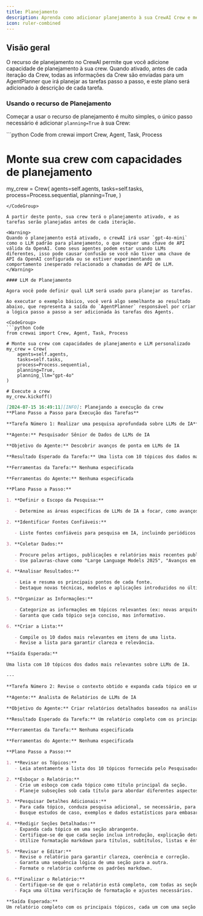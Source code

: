 ```yaml
---
title: Planejamento
description: Aprenda como adicionar planejamento à sua CrewAI Crew e melhorar sua performance.
icon: ruler-combined
---
```


## Visão geral

O recurso de planejamento no CrewAI permite que você adicione capacidade de planejamento à sua crew. Quando ativado, antes de cada iteração da Crew, todas as informações da Crew são enviadas para um AgentPlanner que irá planejar as tarefas passo a passo, e este plano será adicionado à descrição de cada tarefa.

### Usando o recurso de Planejamento

Começar a usar o recurso de planejamento é muito simples, o único passo necessário é adicionar `planning=True` à sua Crew:

<CodeGroup>
```python Code
from crewai import Crew, Agent, Task, Process

# Monte sua crew com capacidades de planejamento
my_crew = Crew(
    agents=self.agents,
    tasks=self.tasks,
    process=Process.sequential,
    planning=True,
)
```
</CodeGroup>

A partir deste ponto, sua crew terá o planejamento ativado, e as tarefas serão planejadas antes de cada iteração.

<Warning>
Quando o planejamento está ativado, o crewAI irá usar `gpt-4o-mini` como o LLM padrão para planejamento, o que requer uma chave de API válida da OpenAI. Como seus agentes podem estar usando LLMs diferentes, isso pode causar confusão se você não tiver uma chave de API da OpenAI configurada ou se estiver experimentando um comportamento inesperado relacionado a chamadas de API de LLM.
</Warning>

#### LLM de Planejamento

Agora você pode definir qual LLM será usado para planejar as tarefas.

Ao executar o exemplo básico, você verá algo semelhante ao resultado abaixo, que representa a saída do `AgentPlanner` responsável por criar a lógica passo a passo a ser adicionada às tarefas dos Agents.

<CodeGroup>
```python Code
from crewai import Crew, Agent, Task, Process

# Monte sua crew com capacidades de planejamento e LLM personalizado
my_crew = Crew(
    agents=self.agents,
    tasks=self.tasks,
    process=Process.sequential,
    planning=True,
    planning_llm="gpt-4o"
)

# Execute a crew
my_crew.kickoff()
```

```markdown Result
[2024-07-15 16:49:11][INFO]: Planejando a execução da crew
**Plano Passo a Passo para Execução das Tarefas**

**Tarefa Número 1: Realizar uma pesquisa aprofundada sobre LLMs de IA**

**Agente:** Pesquisador Sênior de Dados de LLMs de IA

**Objetivo do Agente:** Descobrir avanços de ponta em LLMs de IA

**Resultado Esperado da Tarefa:** Uma lista com 10 tópicos dos dados mais relevantes sobre LLMs de IA

**Ferramentas da Tarefa:** Nenhuma especificada

**Ferramentas do Agente:** Nenhuma especificada

**Plano Passo a Passo:**

1. **Definir o Escopo da Pesquisa:**

   - Determine as áreas específicas de LLMs de IA a focar, como avanços em arquitetura, casos de uso, considerações éticas e métricas de performance.

2. **Identificar Fontes Confiáveis:**

   - Liste fontes confiáveis para pesquisa em IA, incluindo periódicos acadêmicos, relatórios da indústria, conferências (ex: NeurIPS, ACL), laboratórios de pesquisa em IA (ex: OpenAI, Google AI) e bancos de dados online (ex: IEEE Xplore, arXiv).

3. **Coletar Dados:**

   - Procure pelos artigos, publicações e relatórios mais recentes publicados em 2024 e início de 2025.
   - Use palavras-chave como "Large Language Models 2025", "Avanços em LLM de IA", "Ética em IA 2025", etc.

4. **Analisar Resultados:**

   - Leia e resuma os principais pontos de cada fonte.
   - Destaque novas técnicas, modelos e aplicações introduzidos no último ano.

5. **Organizar as Informações:**

   - Categorize as informações em tópicos relevantes (ex: novas arquiteturas, implicações éticas, aplicações no mundo real).
   - Garanta que cada tópico seja conciso, mas informativo.

6. **Criar a Lista:**

   - Compile os 10 dados mais relevantes em itens de uma lista.
   - Revise a lista para garantir clareza e relevância.

**Saída Esperada:**

Uma lista com 10 tópicos dos dados mais relevantes sobre LLMs de IA.

---

**Tarefa Número 2: Revise o contexto obtido e expanda cada tópico em uma seção completa para um relatório**

**Agente:** Analista de Relatórios de LLMs de IA

**Objetivo do Agente:** Criar relatórios detalhados baseados na análise de dados e pesquisa sobre LLMs de IA

**Resultado Esperado da Tarefa:** Um relatório completo com os principais tópicos, cada um com uma seção completa de informações. Formatado em markdown sem '```'

**Ferramentas da Tarefa:** Nenhuma especificada

**Ferramentas do Agente:** Nenhuma especificada

**Plano Passo a Passo:**

1. **Revisar os Tópicos:**
   - Leia atentamente a lista dos 10 tópicos fornecida pelo Pesquisador Sênior de Dados de LLMs de IA.

2. **Esboçar o Relatório:**
   - Crie um esboço com cada tópico como título principal da seção.
   - Planeje subseções sob cada título para abordar diferentes aspectos do tema.

3. **Pesquisar Detalhes Adicionais:**
   - Para cada tópico, conduza pesquisa adicional, se necessário, para reunir informações mais detalhadas.
   - Busque estudos de caso, exemplos e dados estatísticos para embasar cada seção.

4. **Redigir Seções Detalhadas:**
   - Expanda cada tópico em uma seção abrangente.
   - Certifique-se de que cada seção inclua introdução, explicação detalhada, exemplos e conclusão.
   - Utilize formatação markdown para títulos, subtítulos, listas e ênfase.

5. **Revisar e Editar:**
   - Revise o relatório para garantir clareza, coerência e correção.
   - Garanta uma sequência lógica de uma seção para a outra.
   - Formate o relatório conforme os padrões markdown.

6. **Finalizar o Relatório:**
   - Certifique-se de que o relatório está completo, com todas as seções expandidas e detalhadas.
   - Faça uma última verificação de formatação e ajustes necessários.

**Saída Esperada:**
Um relatório completo com os principais tópicos, cada um com uma seção cheia de informações. Formatado em markdown sem '```'.
```
</CodeGroup>